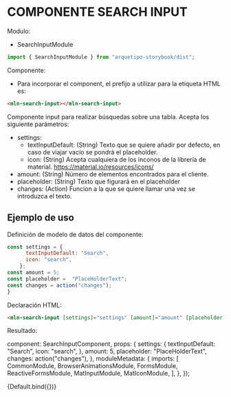 
<Meta title="Componentes/Search Input" />

# COMPONENTE SEARCH INPUT

Modulo:

- SearchInputModule

```js live=true
import { SearchInputModule } from "arquetipo-storybook/dist";
```

Componente:

- Para incorporar el component, el prefijo a utilizar para la etiqueta HTML es:

```html live=true
<mln-search-input></mln-search-input>
```

Componente input para realizar búsquedas sobre una tabla. Acepta los siguiente parámetros:

- settings:
  - textInputDefault: (String) Texto que se quiere añadir por defecto, en caso de viajar vacío se pondrá el placeholder.
  - icon: (String) Acepta cualquiera de los inconos de la librería de material. https://material.io/resources/icons/
- amount: (String) Número de elementos encontrados para el cliente.
- placeholder: (String) Texto que figurará en el placeholder
- changes: (Action) Funcion a la que se quiere llamar una vez se introduzca el texto.

## Ejemplo de uso

Definición de modelo de datos del componente:

```js live=true
const settings = {
      textInputDefault: "Search",
      icon: "search",
    };
const amount = 5;
const placeholder =  "PlaceHolderText";
const changes = action("changes");
}
```

Declaración HTML:

```html live=true
<mln-search-input [settings]="settings" [amount]="amount" [placeholder]="placeholder" (changes)="changes"></mln-search-input>
```

Resultado:

  component: SearchInputComponent,
  props: {
    settings: {
      textInputDefault: "Search",
      icon: "search",
    },
    amount: 5,
    placeholder: "PlaceHolderText",
    changes: action("changes"),
  },
  moduleMetadata: {
    imports: [
      CommonModule,
      BrowserAnimationsModule,
      FormsModule,
      ReactiveFormsModule,
      MatInputModule,
      MatIconModule,
    ],
  },
});

<Canvas>
  <Story name="Default">{Default.bind({})}</Story>
</Canvas>

